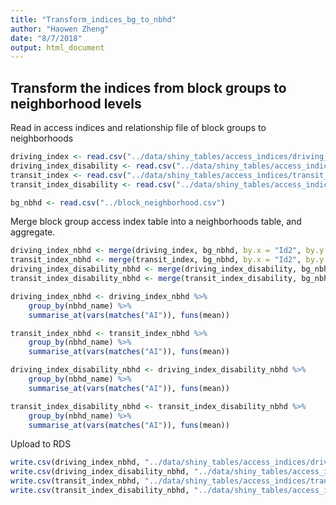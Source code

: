 ```yaml
---
title: "Transform_indices_bg_to_nbhd"
author: "Haowen Zheng"
date: "8/7/2018"
output: html_document
---
```


## Transform the indices from block groups to neighborhood levels

Read in access indices and relationship file of block groups to neighborhoods
```r
driving_index <- read.csv("../data/shiny_tables/access_indices/driving_index.csv")
driving_index_disability <- read.csv("../data/shiny_tables/access_indices/driving_index_disability.csv")
transit_index <- read.csv("../data/shiny_tables/access_indices/transit_index.csv")
transit_index_disability <- read.csv("../data/shiny_tables/access_indices/transit_index_disability.csv")

bg_nbhd <- read.csv("../block_neighborhood.csv") 
```

Merge block group access index table into a neighborhoods table, and aggregate. 
``` r
driving_index_nbhd <- merge(driving_index, bg_nbhd, by.x = "Id2", by.y = "bgroup_id2")
transit_index_nbhd <- merge(transit_index, bg_nbhd, by.x = "Id2", by.y = "bgroup_id2")
driving_index_disability_nbhd <- merge(driving_index_disability, bg_nbhd, by.x = "Id2", by.y = "bgroup_id2")
transit_index_disability_nbhd <- merge(transit_index_disability, bg_nbhd, by.x = "Id2", by.y = "bgroup_id2")

driving_index_nbhd <- driving_index_nbhd %>%
    group_by(nbhd_name) %>%
    summarise_at(vars(matches("AI")), funs(mean)) 

transit_index_nbhd <- transit_index_nbhd %>%
    group_by(nbhd_name) %>%
    summarise_at(vars(matches("AI")), funs(mean))

driving_index_disability_nbhd <- driving_index_disability_nbhd %>%
    group_by(nbhd_name) %>%
    summarise_at(vars(matches("AI")), funs(mean))

transit_index_disability_nbhd <- transit_index_disability_nbhd %>%
    group_by(nbhd_name) %>%
    summarise_at(vars(matches("AI")), funs(mean)) 
```

Upload to RDS
```r
write.csv(driving_index_nbhd, "../data/shiny_tables/access_indices/driving_index_nbhd.csv")
write.csv(driving_index_disability_nbhd, "../data/shiny_tables/access_indices/driving_index_disability_nbhd.csv")
write.csv(transit_index_nbhd, "../data/shiny_tables/access_indices/transit_index_nbhd.csv")
write.csv(transit_index_disability_nbhd, "../data/shiny_tables/access_indices/transit_index_disability_nbhd.csv")
```


